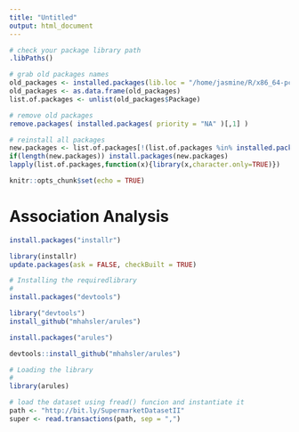 ```yaml
---
title: "Untitled"
output: html_document
---
```


```r

# check your package library path 
.libPaths()

# grab old packages names
old_packages <- installed.packages(lib.loc = "/home/jasmine/R/x86_64-pc-linux-gnu-library/3.6")
old_packages <- as.data.frame(old_packages)
list.of.packages <- unlist(old_packages$Package)

# remove old packages 
remove.packages( installed.packages( priority = "NA" )[,1] )

# reinstall all packages 
new.packages <- list.of.packages[!(list.of.packages %in% installed.packages()[,"Package"])]
if(length(new.packages)) install.packages(new.packages)
lapply(list.of.packages,function(x){library(x,character.only=TRUE)})

```


```r
knitr::opts_chunk$set(echo = TRUE)
```

# Association Analysis

```r

install.packages("installr")

library(installr)
update.packages(ask = FALSE, checkBuilt = TRUE)

```



```r
# Installing the requiredlibrary 
#
install.packages("devtools")

library("devtools")
install_github("mhahsler/arules")

install.packages("arules")

devtools::install_github("mhahsler/arules")

# Loading the library
#
library(arules)

```




```r
# load the dataset using fread() funcion and instantiate it
path <- "http://bit.ly/SupermarketDatasetII"
super <- read.transactions(path, sep = ",")
```


